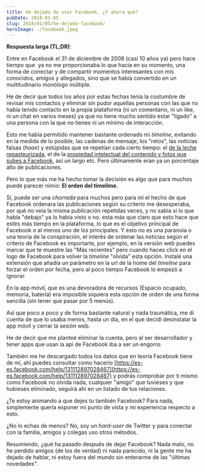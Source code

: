 ```yaml
---
title: He dejado de usar Facebook. ¿Y ahora qué?
pubDate: 2018-01-05
slug: 2018/01/05/he-dejado-facebook/
heroImage: ./facebook.jpeg
---
```


**Respuesta larga (TL;DR)**:

Entre en Facebook el 31 de diciembre de 2008 (casi 10 años ya) pero hace tiempo que  ya no me proporcionaba lo que hacia en su momento, una forma de conectar y de compartir momentos interesantes con mis conocidos, amigos y allegados, sino que se había convertido en un multitudinario monólogo múltiple.

He de decir que todos los años por estas fechas tenia la costumbre de revisar mis contactos y eliminar sin pudor aquellas personas con las que no había tenido contacto en la propia plataforma (ni un comentario, ni un like, ni un chat en varios meses) ya que no tiene mucho sentido estar "ligado" a una persona con la que no tienes ni un mínimo de interacción.

Esto me había permitido mantener bastante ordenado mi _timeline_, evitando en la medida de lo posible, las cadenas de mensaje, los "retos", las noticias falsas (_hoax_) y estúpidas que se repetían cada cierto tiempo: el [de la leche repasteurizada](https://cienciaycampo.wordpress.com/2011/05/01/el-hoax-de-la-leche-repasteurizada/), el de la [propiedad intelectual del contenido y fotos que subes a Facebook](https://www.elconfidencial.com/tecnologia/2012-11-27/no-molestes-ni-facebook-ha-cambiado-las-condiciones-ni-tu-mensaje-sirve-para-nada_769037/), así un largo etc. Pero últimamente eran ya un porcentaje alto de publicaciones.

Pero lo que más me ha hecho tomar la decisión es algo que para muchos puede parecer nimio: **El orden del timelime.**

Si, puede ser una *chorrada* para muchos pero para mí el hecho de que Facebook ordenara las publicaciones según su criterio me desesperaba, por qué no veía la misma publicación repetidas veces, y no sabia si lo que había "debajo" ya lo había visto o no. esta más que claro que esto hace que estés más tiempo en la plataforma, lo que es el objetivo principal de Facebook o al menos uno de los principales. Y esto no es una paranoia o una teoría de la conspiración, el interés de ordenar las noticias según el criterio de Facebook es importarte, por ejemplo, en la versión web puedes marcar que te muestre las "Más recientes" pero cuando haces click en el logo de Facebook para volver la *timeline* "olvida" esta opción. Instalé una extensión que añadía un parámetro en la url de la home del *timeline* para forzar el orden por fecha, pero al poco tiempo Facebook lo empezó a ignorar.

En la app móvil, que es una devoradora de recursos (Espacio ocupado, memoria, batería) era imposible siquiera esta opción de orden de una forma sencilla (sin tener que pasar por 5 menús).

Así que poco a poco y de forma bastante natural y nada traumática, me di cuenta de que lo usaba menos, hasta un día, en el que decidí desinstalar la app móvil y cerrar la sesión web.

He de decir que me planteé eliminar la cuenta, pero al ser desarrollador y tener apps que usan la api de Facebook iba a ser un engorro.

También me he descargado todos los datos que en teoría Facebook tiene de mí, ahí puedes consultar como hacerlo [https://es-es.facebook.com/help/131112897028467](https://es-es.facebook.com/help/131112897028467) y podrás comprobar por ti mismo como Facebook no olvida nada, cualquier "amigo" que tuvieses y que hubieses eliminado, seguirá ahí en un listado de tus relaciones.

¿Te estoy animando a que dejes tu también Facebook? Para nada, simplemente quería exponer mi punto de vista y mi experiencia respecto a esto.

¿No lo echas de menos? No, soy un *hard-user* de Twitter y para conectar con la familia, amigos y colegas uso otros métodos.

Resumiendo, ¿qué ha pasado después de dejar Facebook? Nada malo, no he perdido amigos (de los de verdad) ni nada parecido, ni la gente me ha dejado de hablar, ni estoy fuera del mundo sin enterarme de las "últimas novedades".
